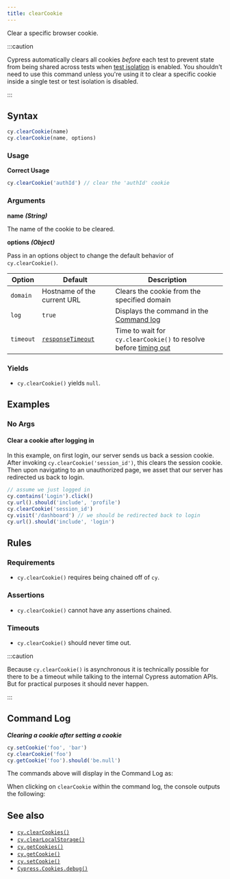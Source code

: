 ```yaml
---
title: clearCookie
---
```


Clear a specific browser cookie.

:::caution

Cypress automatically clears all cookies _before_ each test to prevent state
from being shared across tests when
[test isolation](/guides/core-concepts/writing-and-organizing-tests#Test-Isolation)
is enabled. You shouldn't need to use this command unless you're using it to
clear a specific cookie inside a single test or test isolation is disabled.

:::

## Syntax

```javascript
cy.clearCookie(name)
cy.clearCookie(name, options)
```

### Usage

**<Icon name="check-circle" color="green" /> Correct Usage**

```javascript
cy.clearCookie('authId') // clear the 'authId' cookie
```

### Arguments

**<Icon name="angle-right" /> name** **_(String)_**

The name of the cookie to be cleared.

**<Icon name="angle-right" /> options** **_(Object)_**

Pass in an options object to change the default behavior of `cy.clearCookie()`.

| Option    | Default                                                        | Description                                                                              |
| --------- | -------------------------------------------------------------- | ---------------------------------------------------------------------------------------- |
| `domain`  | Hostname of the current URL                                    | Clears the cookie from the specified domain                                              |
| `log`     | `true`                                                         | Displays the command in the [Command log](/guides/core-concepts/cypress-app#Command-Log) |
| `timeout` | [`responseTimeout`](/guides/references/configuration#Timeouts) | Time to wait for `cy.clearCookie()` to resolve before [timing out](#Timeouts)            |

### Yields [<Icon name="question-circle"/>](/guides/core-concepts/introduction-to-cypress#Subject-Management)

- `cy.clearCookie()` yields `null`.

## Examples

### No Args

#### Clear a cookie after logging in <E2EOnlyBadge />

In this example, on first login, our server sends us back a session cookie.
After invoking `cy.clearCookie('session_id')`, this clears the session cookie.
Then upon navigating to an unauthorized page, we asset that our server has
redirected us back to login.

```javascript
// assume we just logged in
cy.contains('Login').click()
cy.url().should('include', 'profile')
cy.clearCookie('session_id')
cy.visit('/dashboard') // we should be redirected back to login
cy.url().should('include', 'login')
```

## Rules

### Requirements [<Icon name="question-circle"/>](/guides/core-concepts/introduction-to-cypress#Chains-of-Commands)

- `cy.clearCookie()` requires being chained off of `cy`.

### Assertions [<Icon name="question-circle"/>](/guides/core-concepts/introduction-to-cypress#Assertions)

- `cy.clearCookie()` cannot have any assertions chained.

### Timeouts [<Icon name="question-circle"/>](/guides/core-concepts/introduction-to-cypress#Timeouts)

- `cy.clearCookie()` should never time out.

:::caution

Because `cy.clearCookie()` is asynchronous it is technically possible for there
to be a timeout while talking to the internal Cypress automation APIs. But for
practical purposes it should never happen.

:::

## Command Log

**_Clearing a cookie after setting a cookie_**

```javascript
cy.setCookie('foo', 'bar')
cy.clearCookie('foo')
cy.getCookie('foo').should('be.null')
```

The commands above will display in the Command Log as:

<DocsImage
  src="/img/api/clearcookie/clear-cookie-in-browser-tests.png"
  alt="Command Log for clearcookie"
/>

When clicking on `clearCookie` within the command log, the console outputs the
following:

<DocsImage
  src="/img/api/clearcookie/cleared-cookie-shown-in-console.png"
  alt="console.log for clearcookie"
/>

## See also

- [`cy.clearCookies()`](/api/commands/clearcookies)
- [`cy.clearLocalStorage()`](/api/commands/clearlocalstorage)
- [`cy.getCookies()`](/api/commands/getcookies)
- [`cy.getCookie()`](/api/commands/getcookie)
- [`cy.setCookie()`](/api/commands/setcookie)
- [`Cypress.Cookies.debug()`](/api/cypress-api/cookies)

